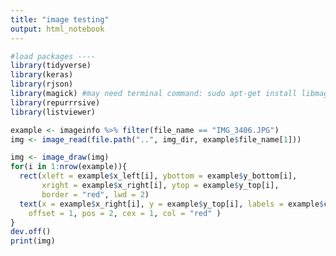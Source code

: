 ```yaml
---
title: "image testing"
output: html_notebook
---
```



```r
#load packages ----
library(tidyverse)
library(keras)
library(rjson)
library(magick) #may need terminal command: sudo apt-get install libmagick++-dev
library(repurrrsive)
library(listviewer)
```


```r
example <- imageinfo %>% filter(file_name == "IMG_3406.JPG")
img <- image_read(file.path("..", img_dir, example$file_name[1]))
```


```r
img <- image_draw(img)
for(i in 1:nrow(example)){
  rect(xleft = example$x_left[i], ybottom = example$y_bottom[i], 
       xright = example$x_right[i], ytop = example$y_top[i],
       border = "red", lwd = 2)
  text(x = example$x_right[i], y = example$y_top[i], labels = example$category[i],
    offset = 1, pos = 2, cex = 1, col = "red" )
}
dev.off()
print(img)
```


